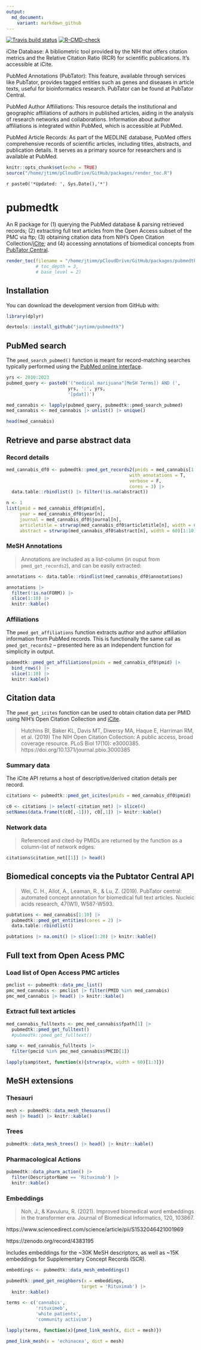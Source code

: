 ```yaml
---
output:
  md_document:
    variant: markdown_github
---
```


<!-- badges: start -->
[![Travis build status](https://app.travis-ci.com/jaytimm/pubmedtk.svg?branch=main)](https://app.travis-ci.com/github/jaytimm/pubmedtk)
[![R-CMD-check](https://github.com/jaytimm/pubmedtk/workflows/R-CMD-check/badge.svg)](https://github.com/jaytimm/pubmedtk/actions)
<!-- badges: end -->


iCite Database: A bibliometric tool provided by the NIH that offers citation metrics and the Relative Citation Ratio (RCR) for scientific publications. It's accessible at iCite.

PubMed Annotations (PubTator): This feature, available through services like PubTator, provides tagged entities such as genes and diseases in article texts, useful for bioinformatics research. PubTator can be found at PubTator Central.

PubMed Author Affiliations: This resource details the institutional and geographic affiliations of authors in published articles, aiding in the analysis of research networks and collaborations. Information about author affiliations is integrated within PubMed, which is accessible at PubMed.

PubMed Article Records: As part of the MEDLINE database, PubMed offers comprehensive records of scientific articles, including titles, abstracts, and publication details. It serves as a primary source for researchers and is available at PubMed.



```r
knitr::opts_chunk$set(echo = TRUE)
source("/home/jtimm/pCloudDrive/GitHub/packages/render_toc.R")
```



`r paste0('*Updated: ', Sys.Date(),'*')` 

# pubmedtk

An R package for (1) querying the PubMed database & parsing retrieved records; (2) extracting full text articles from the Open Access subset of the PMC via ftp; (3) obtaining citation data from NIH's Open Citation Collection/[iCite](https://icite.od.nih.gov/); and (4) accessing annotations of biomedical concepts from [PubTator Central](https://www.ncbi.nlm.nih.gov/research/pubtator/).


```r
render_toc(filename = "/home/jtimm/pCloudDrive/GitHub/packages/pubmedtk/README.Rmd")#,
           # toc_depth = 3,
           # base_level = 2)
```


## Installation

You can download the development version from GitHub with:

```r
library(dplyr)
```


```r
devtools::install_github("jaytimm/pubmedtk")
```


## PubMed search

The `pmed_search_pubmed()` function is meant for record-matching searches typically performed using the [PubMed online interface](https://pubmed.ncbi.nlm.nih.gov/).  


```r
yrs <- 2010:2023
pubmed_query <- paste0('("medical marijuana"[MeSH Terms]) AND (',
                       yrs, ':', yrs,  
                       '[pdat])')

med_cannabis <- lapply(pubmed_query, pubmedtk::pmed_search_pubmed)
med_cannabis <- med_cannabis |> unlist() |> unique()
```



```r
head(med_cannabis)
```



## Retrieve and parse abstract data 

### Record details

```r
med_cannabis_df0 <- pubmedtk::pmed_get_records2(pmids = med_cannabis[1:300], 
                                              with_annotations = T,
                                              verbose = F,
                                              cores = 3) |>
  data.table::rbindlist() |> filter(!is.na(abstract))
```



```r
n <- 1
list(pmid = med_cannabis_df0$pmid[n],
     year = med_cannabis_df0$year[n],
     journal = med_cannabis_df0$journal[n],
     articletitle = strwrap(med_cannabis_df0$articletitle[n], width = 60),
     abstract = strwrap(med_cannabis_df0$abstract[n], width = 60)[1:10])
```




### MeSH Annotations

> Annotations are included as a list-column (in ouput from `pmed_get_records2`), and can be easily extracted:

```r
annotations <- data.table::rbindlist(med_cannabis_df0$annotations)
```



```r
annotations |>
  filter(!is.na(FORM)) |>
  slice(1:10) |>
  knitr::kable()
```



### Affiliations

The `pmed_get_affiliations` function extracts author and author affiliation information from PubMed records. This is functionally the same call as `pmed_get_records2` -- presented here as an independent function for simplicity in output. 

```r
pubmedtk::pmed_get_affiliations(pmids = med_cannabis_df0$pmid) |>
  bind_rows() |>
  slice(1:10) |>
  knitr::kable()
```



## Citation data

The `pmed_get_icites` function can be used to obtain citation data per PMID using NIH's Open Citation Collection and [iCite](https://icite.od.nih.gov/).  

> Hutchins BI, Baker KL, Davis MT, Diwersy MA, Haque E, Harriman RM, et al. (2019) The NIH Open Citation Collection: A public access, broad coverage resource. PLoS Biol 17(10): e3000385. https://doi.org/10.1371/journal.pbio.3000385



### Summary data

The iCite API returns a host of descriptive/derived citation details per record.  

```r
citations <- pubmedtk::pmed_get_icites(pmids = med_cannabis_df0$pmid)

c0 <- citations |> select(-citation_net) |> slice(4)
setNames(data.frame(t(c0[,-1])), c0[,1]) |> knitr::kable()
```


### Network data

> Referenced and cited-by PMIDs are returned by the function as a column-list of network edges. 

```r
citations$citation_net[[1]] |> head()
```



## Biomedical concepts via the Pubtator Central API

> Wei, C. H., Allot, A., Leaman, R., & Lu, Z. (2019). PubTator central: automated concept annotation for biomedical full text articles. Nucleic acids research, 47(W1), W587-W593.

```r
pubtations <- med_cannabis[1:10] |>
  pubmedtk::pmed_get_entities(cores = 2) |>
  data.table::rbindlist()

pubtations |> na.omit() |> slice(1:20) |> knitr::kable()
```



## Full text from Open Acess PMC

### Load list of Open Access PMC articles 

```r
pmclist <- pubmedtk::data_pmc_list()
pmc_med_cannabis <- pmclist |> filter(PMID %in% med_cannabis)
pmc_med_cannabis |> head() |> knitr::kable()
```



### Extract full text articles

```r
med_cannabis_fulltexts <- pmc_med_cannabis$fpath[1] |> 
  pubmedtk::pmed_get_fulltext()
  #pubmedtk::pmed_get_fulltext()

samp <- med_cannabis_fulltexts |> 
  filter(pmcid %in% pmc_med_cannabis$PMCID[1])

lapply(samp$text, function(x){strwrap(x, width = 60)[1:3]})
```



## MeSH extensions

### Thesauri

```r
mesh <- pubmedtk::data_mesh_thesuarus() 
mesh |> head() |> knitr::kable()
```


### Trees

```r
pubmedtk::data_mesh_trees() |> head() |> knitr::kable()
```


### Pharmacological Actions

```r
pubmedtk::data_pharm_action() |> 
  filter(DescriptorName == 'Rituximab') |>
  knitr::kable()
```



### Embeddings

> Noh, J., & Kavuluru, R. (2021). Improved biomedical word embeddings in the transformer era. Journal of Biomedical Informatics, 120, 103867.

https://www.sciencedirect.com/science/article/pii/S1532046421001969

https://zenodo.org/record/4383195

Includes embeddings for the ~30K MeSH descriptors, as well as ~15K embeddings for Supplementary Concept Records (SCR).


```r
embeddings <- pubmedtk::data_mesh_embeddings()

pubmedtk::pmed_get_neighbors(x = embeddings,
                            target = 'Rituximab') |>
  knitr::kable()
```


```r
terms <- c('cannabis', 
           'rituximeb', 
           'white patients', 
           'community activism')

lapply(terms, function(x){pmed_link_mesh(x, dict = mesh)})

pmed_link_mesh(x = 'echinacea', dict = mesh)
```


